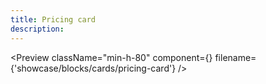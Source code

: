 ```yaml
---
title: Pricing card
description:
---
```


<Preview
  className="min-h-80"
  component={<PricingCard />}
  filename={'showcase/blocks/cards/pricing-card'}
/>
